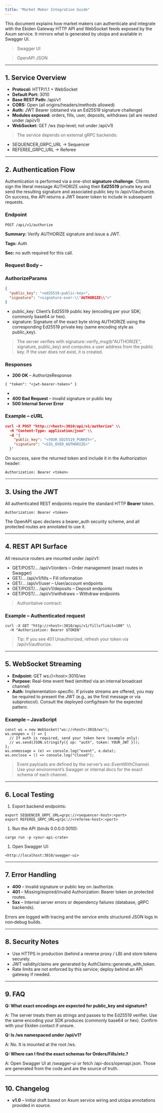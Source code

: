 ```yaml
---
title: "Market Maker Integration Guide"
---
```


This document explains how market makers can authenticate and integrate with the Ekiden Gateway HTTP API and WebSocket feeds exposed by the Axum service. It mirrors what is generated by utoipa and available in Swagger UI.

> Swagger UI

> OpenAPI JSON

---

## **1.  Service Overview**

- **Protocol:** HTTP/1.1 \+ WebSocket
- **Default Port:** 3010
- **Base REST Path:** /api/v1
- **CORS:** Open (all origins/headers/methods allowed)
- **Auth:** JWT Bearer (obtained via an Ed25519 signature challenge)
- **Modules exposed:** orders, fills, user, deposits, withdraws (all are nested under /api/v1)
- **WebSocket:** GET /ws (top‑level; not under /api/v1)

> The service depends on external gRPC backends:

- SEQUENCER_GRPC_URL → Sequencer
- REFEREE_GRPC_URL → Referee

---

## **2.  Authentication Flow**

Authentication is performed via a one-shot **signature challenge**. Clients sign the literal message AUTHORIZE using their **Ed25519** private key and send the resulting signature and associated public key to /api/v1/authorize. On success, the API returns a JWT bearer token to include in subsequent requests.

### **Endpoint**

```
POST /api/v1/authorize
```

**Summary:** Verify AUTHORIZE signature and issue a JWT.

**Tags:** Auth

**Sec:** no auth required for this call.

### **Request Body –**

### **AuthorizeParams**

```json
{
  "public_key": "<ed25519-public-key>",
  "signature": "<signature-over-\\"AUTHORIZE\\">"
}
```

- public_key: Client’s Ed25519 public key (encoding per your SDK; commonly base64 or hex).
- signature: Signature of the exact byte string AUTHORIZE using the corresponding Ed25519 private key (same encoding style as public_key).

> The server verifies with signature::verify_msg(b"AUTHORIZE", signature, public_key) and computes a user address from the public key. If the user does not exist, it is created.

### **Responses**

- **200 OK** – AuthorizeResponse

```
{ "token": "<jwt-bearer-token>" }
```

- 
- **400 Bad Request** – invalid signature or public key
- **500 Internal Server Error**

### **Example – cURL**

```json
curl -X POST "http://<host>:3010/api/v1/authorize" \\
  -H "Content-Type: application/json" \\
  -d '{
    "public_key": "<YOUR_ED25519_PUBKEY>",
    "signature": "<SIG_OVER_AUTHORIZE>"
  }'
```

On success, save the returned token and include it in the Authorization header:

```
Authorization: Bearer <token>
```

---

## **3.  Using the JWT**

All authenticated REST endpoints require the standard HTTP **Bearer** token.

```
Authorization: Bearer <token>
```

The OpenAPI spec declares a bearer_auth security scheme, and all protected routes are annotated to use it.

---

## **4.  REST API Surface**

All resource routers are mounted under /api/v1:

- GET/POST/… /api/v1/orders – Order management (exact routes in Swagger)
- GET/… /api/v1/fills – Fill information
- GET/… /api/v1/user – User/account endpoints
- GET/POST/… /api/v1/deposits – Deposit endpoints
- GET/POST/… /api/v1/withdraws – Withdraw endpoints

> Authoritative contract:

### **Example – Authenticated request**

```
curl -X GET "http://<host>:3010/api/v1/fills?limit=100" \\
  -H "Authorization: Bearer $TOKEN"
```

> Tip: If you see 401 Unauthorized, refresh your token via /api/v1/authorize.

---

## **5.  WebSocket Streaming**

- **Endpoint:** GET ws://\<host\>:3010/ws
- **Purpose:** Real-time event feed (emitted via an internal broadcast channel)
- **Auth:** Implementation-specific. If private streams are offered, you may be required to present the JWT (e.g., as the first message or via subprotocol). Consult the deployed config/team for the expected pattern.

### **Example – JavaScript**

```
const ws = new WebSocket("ws://<host>:3010/ws");
ws.onopen = () => {
  // If auth is required, send your token here (example only):
  // ws.send(JSON.stringify({ op: "auth", token: YOUR_JWT }));
};
ws.onmessage = (e) => console.log("event", e.data);
ws.onclose = () => console.log("closed");
```

> Event payloads are defined by the server’s ws::EventWithChannel. Use your environment’s Swagger or internal docs for the exact schema of each channel.

---

## **6.  Local Testing**

1. Export backend endpoints:

```
export SEQUENCER_GRPC_URL=grpc://<sequencer-host>:<port>
export REFEREE_GRPC_URL=grpc://<referee-host>:<port>
```

1. Run the API (binds 0.0.0.0:3010):

```
cargo run -p <your-api-crate>
```

1. Open Swagger UI:

```
<http://localhost:3010/swagger-ui>
```

---

## **7.  Error Handling**

- **400** – Invalid signature or public key on /authorize.
- **401** – Missing/expired/invalid Authorization: Bearer token on protected routes.
- **5xx** – Internal server errors or dependency failures (database, gRPC backends).

Errors are logged with tracing and the service emits structured JSON logs in non‑debug builds.

---

## **8. Security Notes**

- Use HTTPS in production (behind a reverse proxy / LB) and store tokens securely.
- JWT validity/claims are generated by AuthClaims::generate_with_token.
- Rate limits are not enforced by this service; deploy behind an API gateway if needed.

---

## **9. FAQ**

**Q: What exact encodings are expected for public_key and signature?**

A: The server treats them as strings and passes to the Ed25519 verifier. Use the same encoding your SDK produces (commonly base64 or hex). Confirm with your Ekiden contact if unsure.

**Q: Is /ws namespaced under /api/v1?**

A: No. It is mounted at the root /ws.

**Q: Where can I find the exact schemas for Orders/Fills/etc.?**

A: Open Swagger UI at /swagger-ui or fetch /api-docs/openapi.json. Those are generated from the code and are the source of truth.

---

## **10. Changelog**

- **v1.0** – Initial draft based on Axum service wiring and utoipa annotations provided in source.